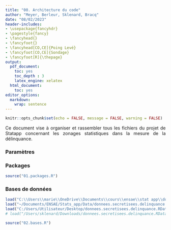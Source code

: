 ---
title: "00. Architecture du code"
author: "Meyer, Berleur, Sklenard, Bracq"
date: "08/02/2023"
header-includes:
- \usepackage{fancyhdr}
- \pagestyle{fancy}
- \fancyhead{}
- \fancyfoot{}
- \fancyhead[CO,CE]{Poing Levé}
- \fancyfoot[CO,CE]{Sondage}
- \fancyfoot[R]{\thepage}
output:
  pdf_document:
    toc: yes
    toc_depth : 3
    latex_engine: xelatex
  html_document:
    toc: yes
editor_options: 
  markdown: 
    wrap: sentence
---

```{=html}
<style>
body {
text-align: justify}
</style>
```

```{r setup, include=FALSE}
knitr::opts_chunk$set(echo = FALSE, message = FALSE, warning = FALSE)

```

Ce document vise à organiser et rassembler tous les fichiers du projet de Statapp concernant les zonages statistiques dans la mesure de la délinquance. 

### Paramètres

### Packages

```{r packages, include=FALSE}
source("01.packages.R")
```


### Bases de données

```{r chargement-base délinquance}
load("C:\\Users\\marie\\OneDrive\\Documents\\cours\\ensae\\stat app\\donnees.secretisees.delinquance.RData") # marie
load("~/Documents/ENSAE/Stats_app/Data/donnees.secretisees.delinquance.RData") #cathu
load("C:/Users/Utilisateur/Desktop/donnees.secretisees.delinquance.RData") #clem
# load("/Users/sklenard/Downloads/donnees.secretisees.delinquance.RData")# Gaby
```

```{r bases de données, include=FALSE}
source("02.bases.R")
```
